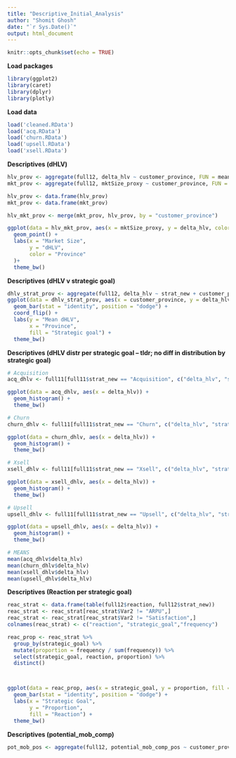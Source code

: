 ```yaml
---
title: "Descriptive_Initial_Analysis"
author: "Shomit Ghosh"
date: "`r Sys.Date()`"
output: html_document
---
```


```r
knitr::opts_chunk$set(echo = TRUE)
```

**Load packages**

```r
library(ggplot2)
library(caret)
library(dplyr)
library(plotly)
```

**Load data**

```r
load('cleaned.RData')
load('acq.RData')
load('churn.RData')
load('upsell.RData')
load('xsell.RData')
```

**Descriptives (dHLV)**

```r
hlv_prov <- aggregate(full12, delta_hlv ~ customer_province, FUN = mean)
mkt_prov <- aggregate(full12, mktSize_proxy ~ customer_province, FUN = mean)

hlv_prov <- data.frame(hlv_prov)
mkt_prov <- data.frame(mkt_prov)

hlv_mkt_prov <- merge(mkt_prov, hlv_prov, by = "customer_province")

ggplot(data = hlv_mkt_prov, aes(x = mktSize_proxy, y = delta_hlv, color = customer_province)) +
  geom_point() +
  labs(x = "Market Size",
       y = "dHLV",
       color = "Province"
  )+
  theme_bw()
```

**Descriptives (dHLV v strategic goal)**

```r
dhlv_strat_prov <- aggregate(full12, delta_hlv ~ strat_new + customer_province, FUN = mean)
ggplot(data = dhlv_strat_prov, aes(x = customer_province, y = delta_hlv, fill = strat_new)) +
  geom_bar(stat = "identity", position = "dodge") +
  coord_flip() +
  labs(y = "Mean dHLV",
       x = "Province",
       fill = "Strategic goal") +
  theme_bw()
```

**Descriptives (dHLV distr per strategic goal -- tldr; no diff in distribution by strategic goal)**

```r
# Acquisition
acq_dhlv <- full11[full11$strat_new == "Acquisition", c("delta_hlv", "strat_new", "customer_province")]

ggplot(data = acq_dhlv, aes(x = delta_hlv)) +
  geom_histogram() +
  theme_bw()

# Churn
churn_dhlv <- full11[full11$strat_new == "Churn", c("delta_hlv", "strat_new", "customer_province")]

ggplot(data = churn_dhlv, aes(x = delta_hlv)) +
  geom_histogram() +
  theme_bw()

# Xsell
xsell_dhlv <- full11[full11$strat_new == "Xsell", c("delta_hlv", "strat_new", "customer_province")]

ggplot(data = xsell_dhlv, aes(x = delta_hlv)) +
  geom_histogram() +
  theme_bw()

# Upsell
upsell_dhlv <- full11[full11$strat_new == "Upsell", c("delta_hlv", "strat_new", "customer_province")]

ggplot(data = upsell_dhlv, aes(x = delta_hlv)) +
  geom_histogram() +
  theme_bw()

# MEANS
mean(acq_dhlv$delta_hlv)
mean(churn_dhlv$delta_hlv)
mean(xsell_dhlv$delta_hlv)
mean(upsell_dhlv$delta_hlv)
```

**Descriptives (Reaction per strategic goal)**

```r
reac_strat <- data.frame(table(full12$reaction, full12$strat_new))
reac_strat <- reac_strat[reac_strat$Var2 != "ARPU",]
reac_strat <- reac_strat[reac_strat$Var2 != "Satisfaction",]
colnames(reac_strat) <- c("reaction", "strategic_goal","frequency")

reac_prop <- reac_strat %>%
  group_by(strategic_goal) %>%
  mutate(proportion = frequency / sum(frequency)) %>%
  select(strategic_goal, reaction, proportion) %>%
  distinct()



ggplot(data = reac_prop, aes(x = strategic_goal, y = proportion, fill = reaction)) +
  geom_bar(stat = "identity", position = "dodge") +
  labs(x = "Strategic Goal",
       y = "Proportion",
       fill = "Reaction") +
  theme_bw()
```

**Descriptives (potential_mob_comp)**

```r
pot_mob_pos <- aggregate(full12, potential_mob_comp_pos ~ customer_province, FUN = mean)
```
